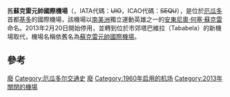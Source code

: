 {{noteTA
|1=zh-cn:厄瓜多尔; zh-tw:厄瓜多; zh-hk:厄瓜多爾
}}
{{Infobox Airport
| name         = 蘇克雷元帥國際機場<br />基多國際機場
| nativename   = Mariscal Sucre International Airport<br />Aeropuerto Internacional Mariscal Sucre
| image        = 
| image-width  = 
| caption      = 
| IATA         = <s>UIO</s>
| ICAO         = <s>SEQU</s>
<center>{{Location map|Ecuador|width=200|float=center
|caption=|mark=Airplane_silhouette.svg|marksize=10
|label=UIO|position=right
|lat_deg=00|lat_min=08|lat_sec=28|lat_dir=S
|lon_deg=78|lon_min=29|lon_sec=17|lon_dir=W
}}<small>機場在厄瓜多的位置</small></center>
| type         = 軍民共用
| operator     = Quidoport
| city-served  = {{ECU}} [[基多|基多]]
| location     = {{ECU}} [[基多|基多]]
| hub          = 
| elevation  = 9,228呎/2,813米
| coordinates  = {{Coord|6|55|20.71|N|122|3|34.68|E|type:airport}}
| metric-elev  = yes
| metric-rwy   = yes
|r1-number=<s>17/35</s>
|r1-length-m=3,120
|r1-length-f=10,236
|r1-surface=<s>瀝青</s>（關閉）
| stat-year    = 2010
| stat1-header = 旅客人數
| stat1-data   = 6,200,000 (大約)
|footnotes=資料來自：DAFIF<ref name="WAD">[http://www.worldaerodata.com/wad.cgi?airport=SEQU Airport information for SEQU] from DAFIF (effective October 2006)</ref><ref name="GCM">{{GCM|UIO|source=DAFIF}}</ref>
}}

舊'''蘇克雷元帥國際機場'''（{{lang-es|Aeropuerto Internacional Mariscal Sucre}}，IATA代碼：<s>UIO</s>，ICAO代碼：<s>SEQU</s>），是位於[[厄瓜多|厄瓜多]]首都[[基多|基多]]的國際機場，該機場以[[南美洲|南美洲]]獨立運動英雄之一的[[安東尼奧·何塞·蘇克雷|安東尼奧·何塞·蘇克雷]]命名。2013年2月20日開始停用，並轉到位於市郊塔巴維拉（Tababela）的新機場取代，機場名稱依舊名為[[蘇克雷元帥國際機場|蘇克雷元帥國際機場]]。

== 參考 ==
{{Reflist|2}}
{{Aero-stub}}

[[Category:厄瓜多機場|廢]]
[[Category:厄瓜多尔交通史|Category:厄瓜多尔交通史]]
[[Category:冠以人名的美洲機場|廢]]
[[Category:1960年启用的机场|Category:1960年启用的机场]]
[[Category:2013年關閉的機場|Category:2013年關閉的機場]]